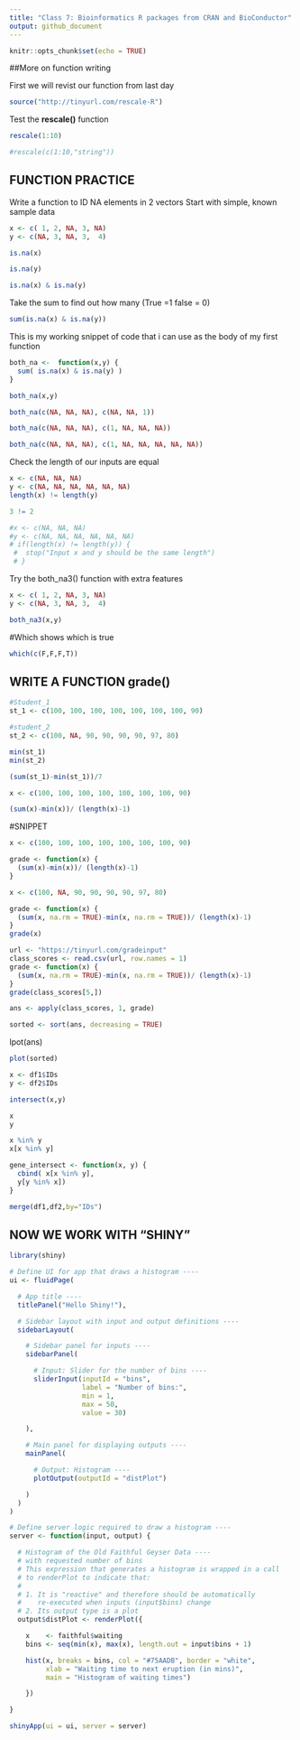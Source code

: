 ```yaml
---
title: "Class 7: Bioinformatics R packages from CRAN and BioConductor"
output: github_document
---
```


```r
knitr::opts_chunk$set(echo = TRUE)
```
##More on function writing

First we will revist our function from last day

```r
source("http://tinyurl.com/rescale-R")
```

Test the **rescale()** function

```r
rescale(1:10)
```

```r
#rescale(c(1:10,"string"))
```


## FUNCTION PRACTICE
Write a function to ID NA elements in 2 vectors
Start with simple, known sample data
```r
x <- c( 1, 2, NA, 3, NA)
y <- c(NA, 3, NA, 3,  4)

```

```r
is.na(x)
```

```r
is.na(y)
```

```r
is.na(x) & is.na(y)
```

Take the sum to find out how many (True =1 false = 0)
```r
sum(is.na(x) & is.na(y))
```

This is my working snippet of code that i can use as the body of my first function
```r
both_na <-  function(x,y) {
  sum( is.na(x) & is.na(y) )  
}
```

```r
both_na(x,y)
```

```r
both_na(c(NA, NA, NA), c(NA, NA, 1))
```

```r
both_na(c(NA, NA, NA), c(1, NA, NA, NA))
```
```r
both_na(c(NA, NA, NA), c(1, NA, NA, NA, NA, NA))
```

Check the length of our inputs are equal

```r
x <- c(NA, NA, NA)
y <- c(NA, NA, NA, NA, NA, NA)
length(x) != length(y)

```

```r
3 != 2
```

```r
#x <- c(NA, NA, NA)
#y <- c(NA, NA, NA, NA, NA, NA)
# if(length(x) != length(y)) {
 #  stop("Input x and y should be the same length")
 # }

```
Try the both_na3() function with extra features

```r
x <- c( 1, 2, NA, 3, NA)
y <- c(NA, 3, NA, 3,  4)

both_na3(x,y)

```
#Which shows which is true
```r
which(c(F,F,F,T))

```

## WRITE A FUNCTION grade() 

```r
#Student_1 
st_1 <- c(100, 100, 100, 100, 100, 100, 100, 90)

#student_2
st_2 <- c(100, NA, 90, 90, 90, 90, 97, 80)

```

```r
min(st_1)
min(st_2)
```
```r
(sum(st_1)-min(st_1))/7

```
```r
x <- c(100, 100, 100, 100, 100, 100, 100, 90)

(sum(x)-min(x))/ (length(x)-1)
```

#SNIPPET

```r
x <- c(100, 100, 100, 100, 100, 100, 100, 90)

grade <- function(x) {
  (sum(x)-min(x))/ (length(x)-1)
}
```

```r
x <- c(100, NA, 90, 90, 90, 90, 97, 80)

grade <- function(x) {
  (sum(x, na.rm = TRUE)-min(x, na.rm = TRUE))/ (length(x)-1)
}
grade(x)
```

```r
url <- "https://tinyurl.com/gradeinput"
class_scores <- read.csv(url, row.names = 1)
grade <- function(x) {
  (sum(x, na.rm = TRUE)-min(x, na.rm = TRUE))/ (length(x)-1)
}
grade(class_scores[5,])
```
```r
ans <- apply(class_scores, 1, grade)
```
```r
sorted <- sort(ans, decreasing = TRUE)
```

lpot(ans)
```r
plot(sorted)
```

```r
x <- df1$IDs
y <- df2$IDs

intersect(x,y)
```
```r
x
y

x %in% y
x[x %in% y]
```

```r
gene_intersect <- function(x, y) {
  cbind( x[x %in% y],
  y[y %in% x])
}

```

```r
merge(df1,df2,by="IDs")
```

## NOW WE WORK WITH "SHINY"

```r
library(shiny)

# Define UI for app that draws a histogram ----
ui <- fluidPage(

  # App title ----
  titlePanel("Hello Shiny!"),

  # Sidebar layout with input and output definitions ----
  sidebarLayout(

    # Sidebar panel for inputs ----
    sidebarPanel(

      # Input: Slider for the number of bins ----
      sliderInput(inputId = "bins",
                  label = "Number of bins:",
                  min = 1,
                  max = 50,
                  value = 30)

    ),

    # Main panel for displaying outputs ----
    mainPanel(

      # Output: Histogram ----
      plotOutput(outputId = "distPlot")

    )
  )
)

```

```r
# Define server logic required to draw a histogram ----
server <- function(input, output) {

  # Histogram of the Old Faithful Geyser Data ----
  # with requested number of bins
  # This expression that generates a histogram is wrapped in a call
  # to renderPlot to indicate that:
  #
  # 1. It is "reactive" and therefore should be automatically
  #    re-executed when inputs (input$bins) change
  # 2. Its output type is a plot
  output$distPlot <- renderPlot({

    x    <- faithful$waiting
    bins <- seq(min(x), max(x), length.out = input$bins + 1)

    hist(x, breaks = bins, col = "#75AADB", border = "white",
         xlab = "Waiting time to next eruption (in mins)",
         main = "Histogram of waiting times")

    })

}
```

```r
shinyApp(ui = ui, server = server)
```

